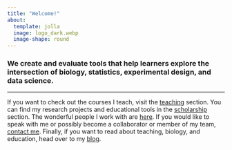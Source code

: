 ```yaml
---
title: "Welcome!"
about:
  template: jolla
  image: logo_dark.webp
  image-shape: round
---
```


### We create and evaluate tools that help learners explore the intersection of biology, statistics, experimental design, and data science.

------------------------------------------------------------------------

If you want to check out the courses I teach, visit the [teaching](/teaching.qmd) section. You can find my research projects and educational tools in the [scholarship](/scholarship.qmd) section. The wonderful people I work with are [here](/people.qmd). If you would like to speak with me or possibly become a collaborator or member of my team, [contact me](/contact.qmd). Finally, if you want to read about teaching, biology, and education, head over to my [blog](/blog.qmd).
